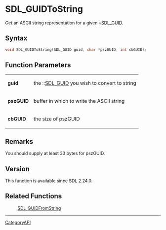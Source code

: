= SDL_GUIDToString =

Get an ASCII string representation for a given ::[[SDL_GUID]].

== Syntax ==

<syntaxhighlight lang='c'>
void SDL_GUIDToString(SDL_GUID guid, char *pszGUID, int cbGUID);
</syntaxhighlight>

== Function Parameters ==

{|
|'''guid'''
|the ::[[SDL_GUID]] you wish to convert to string
|-
|'''pszGUID'''
|buffer in which to write the ASCII string
|-
|'''cbGUID'''
|the size of pszGUID
|}

== Remarks ==

You should supply at least 33 bytes for pszGUID.

== Version ==

This function is available since SDL 2.24.0.

== Related Functions ==

:[[SDL_GUIDFromString]]

----
[[CategoryAPI]]


